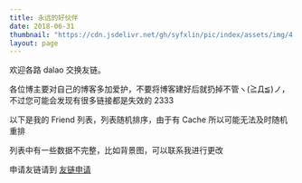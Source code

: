 ```yaml
---
title: 永远的好伙伴
date: 2018-06-31
thumbnail: "https://cdn.jsdelivr.net/gh/syfxlin/pic/index/assets/img/4.jpg"
layout: page
---
```



<div style={{ textAlign: "center" }}>
  欢迎各路 dalao 交换友链。

各位博主要对自己的博客多加爱护，不要将博客建好后就扔掉不管ヽ(≧Д≦)ノ，不过您可能会发现有很多链接都是失效的 2333

以下是我的 Friend 列表，列表随机排序，由于有 Cache 所以可能无法及时随机重排

列表中有一些数据不完整，比如背景图，可以联系我进行更改

申请友链请到 [友链申请](/links-application)

</div>

<Friends />
